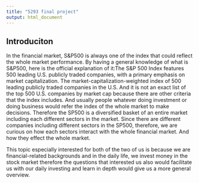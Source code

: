 ```yaml
---
title: "5293 final project"
output: html_document
---
```


## Introduciton 

In the financial market, S&P500 is always one of the index that could reflect the whole market performance. By having a general knowledge of what is S&P500, here is the official explanation of it:The S&P 500 Index features 500 leading U.S. publicly traded companies, with a primary emphasis on market capitalization. The market-capitalization-weighted index of 500 leading publicly traded companies in the U.S. And it is not an exact list of the top 500 U.S. companies by market cap because there are other criteria that the index includes. And usually people whatever doing investment or doing business would refer the index of the whole market to make decisions. Therefore the SP500 is a diversified basket of an entire market including each different sectors in the market. Since there are different companies including different sectors in the SP500, therefore, we are curious on how each sectors interact with the whole financial market. And how they effect the whole market. 

This topic especially interested for both of the two of us is because we are financial-related backgrounds and in the daily life, we invest money in the stock market therefore the questions that interested us also would facilitate us with our daily investing and learn in depth would give us a more general overview.